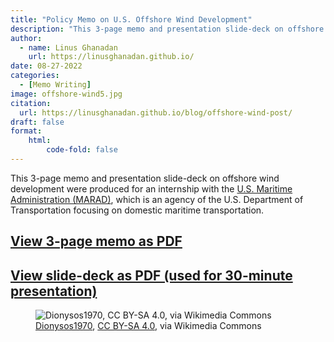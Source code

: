 ```yaml
---
title: "Policy Memo on U.S. Offshore Wind Development"
description: "This 3-page memo and presentation slide-deck on offshore wind development were produced for an internship with MARAD, which is an agency of the USDOT focusing on domestic maritime transportation."
author: 
  - name: Linus Ghanadan
    url: https://linusghanadan.github.io/
date: 08-27-2022
categories:
  - [Memo Writing]
image: offshore-wind5.jpg
citation:
  url: https://linusghanadan.github.io/blog/offshore-wind-post/
draft: false
format:
    html:
        code-fold: false
---
```


This 3-page memo and presentation slide-deck on offshore wind development were produced for an internship with the [U.S. Maritime Administration (MARAD)](https://www.maritime.dot.gov/), which is an agency of the U.S. Department of Transportation focusing on domestic maritime transportation.

## [View 3-page memo as PDF](offshore-wind-memo.pdf)

## [View slide-deck as PDF (used for 30-minute presentation)](offshore-wind-presentation.pdf)

![[Dionysos1970](https://commons.wikimedia.org/wiki/File:Windpark_3449.jpg), [CC BY-SA 4.0](https://creativecommons.org/licenses/by-sa/4.0/deed.en), via Wikimedia Commons](offshore-wind5.jpg)
